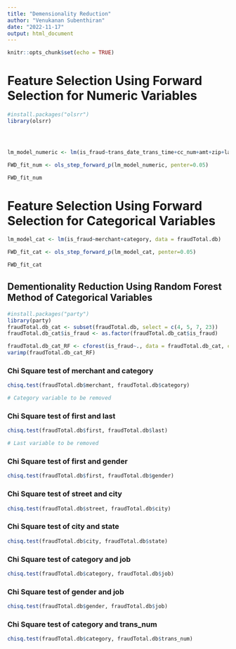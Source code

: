 ```yaml
---
title: "Demensionality Reduction"
author: "Venukanan Subenthiran"
date: "2022-11-17"
output: html_document
---
```


```r
knitr::opts_chunk$set(echo = TRUE)
```

# Feature Selection Using Forward Selection for Numeric Variables
```r
#install.packages("olsrr")
library(olsrr)




lm_model_numeric <- lm(is_fraud~trans_date_trans_time+cc_num+amt+zip+lat+long+city_pop+dob+unix_time+merch_lat+merch_long, data = fraudTotal.db)

FWD_fit_num <- ols_step_forward_p(lm_model_numeric, penter=0.05)

FWD_fit_num

```

# Feature Selection Using Forward Selection for Categorical Variables
```r

lm_model_cat <- lm(is_fraud~merchant+category, data = fraudTotal.db)

FWD_fit_cat <- ols_step_forward_p(lm_model_cat, penter=0.05)

FWD_fit_cat

```
## Dementionality Reduction Using Random Forest Method of Categorical Variables

```r
#install.packages("party")
library(party)
fraudTotal.db_cat <- subset(fraudTotal.db, select = c(4, 5, 7, 23))
fraudTotal.db_cat$is_fraud <- as.factor(fraudTotal.db_cat$is_fraud)

fraudTotal.db_cat_RF <- cforest(is_fraud~., data = fraudTotal.db_cat, control = cforest_unbiased(mtry = 2, ntree = 50))
varimp(fraudTotal.db_cat_RF)

```


### Chi Square test of merchant and category
```r

chisq.test(fraudTotal.db$merchant, fraudTotal.db$category)

# Category variable to be removed

```
### Chi Square test of first and last
```r

chisq.test(fraudTotal.db$first, fraudTotal.db$last)

# Last variable to be removed

```
### Chi Square test of first and gender
```r

chisq.test(fraudTotal.db$first, fraudTotal.db$gender)

```
### Chi Square test of street and city
```r

chisq.test(fraudTotal.db$street, fraudTotal.db$city)

```

### Chi Square test of city and state
```r

chisq.test(fraudTotal.db$city, fraudTotal.db$state)

```


### Chi Square test of category and job
```r

chisq.test(fraudTotal.db$category, fraudTotal.db$job)

```

### Chi Square test of gender and job
```r

chisq.test(fraudTotal.db$gender, fraudTotal.db$job)

```

### Chi Square test of category and trans_num
```r

chisq.test(fraudTotal.db$category, fraudTotal.db$trans_num)

```
